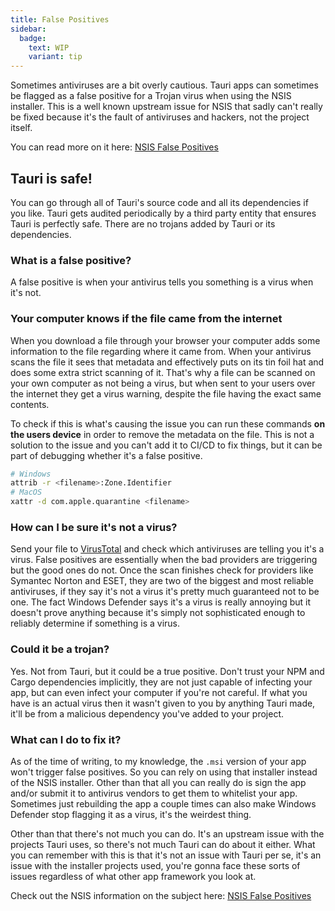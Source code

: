 ```yaml
---
title: False Positives
sidebar:
  badge:
    text: WIP
    variant: tip
---
```



<SimonSays title="Antiviruses can be annoying">
Sometimes antiviruses are a bit overly cautious. Tauri apps can sometimes be flagged as a false positive for a Trojan virus when using the NSIS installer. This is a well known upstream issue for NSIS that sadly can't really be fixed because it's the fault of antiviruses and hackers, not the project itself.

You can read more on it here: [NSIS False Positives](https://nsis.sourceforge.io/NSIS_False_Positives)
</SimonSays>

## Tauri is safe!

You can go through all of Tauri's source code and all its dependencies if you like. Tauri gets audited periodically by a third party entity that ensures Tauri is perfectly safe. There are no trojans added by Tauri or its dependencies.

### What is a false positive?

A false positive is when your antivirus tells you something is a virus when it's not.

### Your computer knows if the file came from the internet

When you download a file through your browser your computer adds some information to the file regarding where it came from. When your antivirus scans the file it sees that metadata and effectively puts on its tin foil hat and does some extra strict scanning of it. That's why a file can be scanned on your own computer as not being a virus, but when sent to your users over the internet they get a virus warning, despite the file having the exact same contents.

To check if this is what's causing the issue you can run these commands **on the users device** in order to remove the metadata on the file. This is not a solution to the issue and you can't add it to CI/CD to fix things, but it can be part of debugging whether it's a false positive.

```bash
# Windows
attrib -r <filename>:Zone.Identifier
# MacOS
xattr -d com.apple.quarantine <filename>
```

### How can I be sure it's not a virus?

Send your file to [VirusTotal](https://www.virustotal.com/gui/home/upload) and check which antiviruses are telling you it's a virus. False positives are essentially when the bad providers are triggering but the good ones do not. Once the scan finishes check for providers like Symantec Norton and ESET, they are two of the biggest and most reliable antiviruses, if they say it's not a virus it's pretty much guaranteed not to be one. The fact Windows Defender says it's a virus is really annoying but it doesn't prove anything because it's simply not sophisticated enough to reliably determine if something is a virus.

### Could it be a trojan?

Yes. Not from Tauri, but it could be a true positive. Don't trust your NPM and Cargo dependencies implicitly, they are not just capable of infecting your app, but can even infect your computer if you're not careful. If what you have is an actual virus then it wasn't given to you by anything Tauri made, it'll be from a malicious dependency you've added to your project.

### What can I do to fix it?

As of the time of writing, to my knowledge, the `.msi` version of your app won't trigger false positives. So you can rely on using that installer instead of the NSIS installer. Other than that all you can really do is sign the app and/or submit it to antivirus vendors to get them to whitelist your app. Sometimes just rebuilding the app a couple times can also make Windows Defender stop flagging it as a virus, it's the weirdest thing.

Other than that there's not much you can do. It's an upstream issue with the projects Tauri uses, so there's not much Tauri can do about it either. What you can remember with this is that it's not an issue with Tauri per se, it's an issue with the installer projects used, you're gonna face these sorts of issues regardless of what other app framework you look at.

Check out the NSIS information on the subject here: [NSIS False Positives](https://nsis.sourceforge.io/NSIS_False_Positives)
